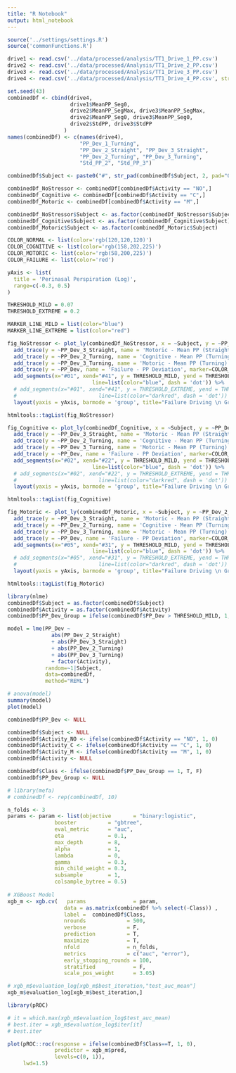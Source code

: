 ```yaml
---
title: "R Notebook"
output: html_notebook
---
```


```r
source('../settings/settings.R')
source('commonFunctions.R')
```

```r
drive1 <- read.csv('../data/processed/analysis/TT1_Drive_1_PP.csv')
drive2 <- read.csv('../data/processed/Analysis/TT1_Drive_2_PP.csv')
drive3 <- read.csv('../data/processed/Analysis/TT1_Drive_3_PP.csv')
drive4 <- read.csv('../data/processed/Analysis/TT1_Drive_4_PP.csv', stringsAsFactors = T)
```

```r
set.seed(43)
combinedDf <- cbind(drive4, 
                    drive1$MeanPP_Seg0, 
                    drive2$MeanPP_SegMax, drive3$MeanPP_SegMax, 
                    drive2$MeanPP_Seg0, drive3$MeanPP_Seg0,
                    drive2$StdPP, drive3$StdPP 
                  )
names(combinedDf) <- c(names(drive4), 
                       "PP_Dev_1_Turning",
                       "PP_Dev_2_Straight", "PP_Dev_3_Straight", 
                       "PP_Dev_2_Turning", "PP_Dev_3_Turning", 
                       "Std_PP_2", "Std_PP_3")

combinedDf$Subject <- paste0("#", str_pad(combinedDf$Subject, 2, pad="0"))
```

```r
combinedDf_NoStressor <- combinedDf[combinedDf$Activity == "NO",]
combinedDf_Cognitive <- combinedDf[combinedDf$Activity == "C",]
combinedDf_Motoric <- combinedDf[combinedDf$Activity == "M",]

combinedDf_NoStressor$Subject <- as.factor(combinedDf_NoStressor$Subject)
combinedDf_Cognitive$Subject <- as.factor(combinedDf_Cognitive$Subject)
combinedDf_Motoric$Subject <- as.factor(combinedDf_Motoric$Subject)
```

```r
COLOR_NORMAL <- list(color='rgb(120,120,120)')
COLOR_COGNITIVE <- list(color='rgb(158,202,225)')
COLOR_MOTORIC <- list(color='rgb(58,200,225)')
COLOR_FAILURE <- list(color='red')

yAxis <- list(
  title = 'Perinasal Perspiration (Log)',
  range=c(-0.3, 0.5)
)

THRESHOLD_MILD = 0.07
THRESHOLD_EXTREME = 0.2

MARKER_LINE_MILD = list(color="blue")
MARKER_LINE_EXTREME = list(color="red")
```

```r
fig_NoStressor <- plot_ly(combinedDf_NoStressor, x = ~Subject, y = ~PP_Dev_2_Straight, type = 'bar', name = 'Cognitive - Mean PP (Straight)', marker=COLOR_COGNITIVE) %>%
  add_trace(y = ~PP_Dev_3_Straight, name = 'Motoric - Mean PP (Straight)', marker=COLOR_MOTORIC) %>% 
  add_trace(y = ~PP_Dev_2_Turning, name = 'Cognitive - Mean PP (Turning)', marker=COLOR_COGNITIVE) %>% 
  add_trace(y = ~PP_Dev_3_Turning, name = 'Motoric - Mean PP (Turning)', marker=COLOR_MOTORIC) %>% 
  add_trace(y = ~PP_Dev, name = 'Failure - PP Deviation', marker=COLOR_FAILURE) %>% 
  add_segments(x="#01", xend="#41", y = THRESHOLD_MILD, yend = THRESHOLD_MILD, name="Threshold: Mild Change of PP",
                           line=list(color="blue", dash = 'dot')) %>%
  # add_segments(x="#01", xend="#41", y = THRESHOLD_EXTREME, yend = THRESHOLD_EXTREME, name="Threshold: Extreme Change of PP",
  #                          line=list(color="darkred", dash = 'dot')) %>%
  layout(yaxis = yAxis, barmode = 'group', title="Failure Driving \n Group=No Stressor")

htmltools::tagList(fig_NoStressor)
```

```r
fig_Cognitive <- plot_ly(combinedDf_Cognitive, x = ~Subject, y = ~PP_Dev_2_Straight, type = 'bar', name = 'Cognitive - Mean PP (Straight)', marker=COLOR_COGNITIVE) %>%
  add_trace(y = ~PP_Dev_3_Straight, name = 'Motoric - Mean PP (Straight)', marker=COLOR_MOTORIC) %>% 
  add_trace(y = ~PP_Dev_2_Turning, name = 'Cognitive - Mean PP (Turning)', marker=COLOR_COGNITIVE) %>% 
  add_trace(y = ~PP_Dev_3_Turning, name = 'Motoric - Mean PP (Turning)', marker=COLOR_MOTORIC) %>% 
  add_trace(y = ~PP_Dev, name = 'Failure - PP Deviation', marker=COLOR_FAILURE) %>% 
  add_segments(x="#02", xend="#22", y = THRESHOLD_MILD, yend = THRESHOLD_MILD, name="Threshold: Mild Change of PP",
                           line=list(color="blue", dash = 'dot')) %>%
  # add_segments(x="#02", xend="#22", y = THRESHOLD_EXTREME, yend = THRESHOLD_EXTREME, name="Threshold: Extreme Change of PP",
  #                          line=list(color="darkred", dash = 'dot')) %>%
  layout(yaxis = yAxis, barmode = 'group', title="Failure Driving \n Group=Cognitive")

htmltools::tagList(fig_Cognitive)
```



```r
fig_Motoric <- plot_ly(combinedDf_Motoric, x = ~Subject, y = ~PP_Dev_2_Straight, type = 'bar', name = 'Cognitive - Mean PP (Straight)', marker=COLOR_COGNITIVE) %>%
  add_trace(y = ~PP_Dev_3_Straight, name = 'Motoric - Mean PP (Straight)', marker=COLOR_MOTORIC) %>% 
  add_trace(y = ~PP_Dev_2_Turning, name = 'Cognitive - Mean PP (Turning)', marker=COLOR_COGNITIVE) %>% 
  add_trace(y = ~PP_Dev_3_Turning, name = 'Motoric - Mean PP (Turning)', marker=COLOR_MOTORIC) %>% 
  add_trace(y = ~PP_Dev, name = 'Failure - PP Deviation', marker=COLOR_FAILURE) %>% 
  add_segments(x="#05", xend="#31", y = THRESHOLD_MILD, yend = THRESHOLD_MILD, name="Threshold: Mild Change of PP",
                           line=list(color="blue", dash = 'dot')) %>%
  # add_segments(x="#05", xend="#31", y = THRESHOLD_EXTREME, yend = THRESHOLD_EXTREME, name="Threshold: Extreme Change of PP",
  #                          line=list(color="darkred", dash = 'dot')) %>%
  layout(yaxis = yAxis, barmode = 'group', title="Failure Driving \n Group: Motoric")

htmltools::tagList(fig_Motoric)
```


```r
library(nlme)
combinedDf$Subject = as.factor(combinedDf$Subject)
combinedDf$Activity = as.factor(combinedDf$Activity)
combinedDf$PP_Dev_Group = ifelse(combinedDf$PP_Dev > THRESHOLD_MILD, 1, 0)
```

```r
model = lme(PP_Dev ~ 
              abs(PP_Dev_2_Straight)
              + abs(PP_Dev_3_Straight)
              + abs(PP_Dev_2_Turning) 
              + abs(PP_Dev_3_Turning)
              + factor(Activity), 
            random=~1|Subject,
            data=combinedDf,
            method="REML")

# anova(model)
summary(model)
plot(model)
```


```r
combinedDf$PP_Dev <- NULL

combinedDf$Subject <- NULL
combinedDf$Activity_NO <- ifelse(combinedDf$Activity == "NO", 1, 0)
combinedDf$Activity_C <- ifelse(combinedDf$Activity == "C", 1, 0)
combinedDf$Activity_M <- ifelse(combinedDf$Activity == "M", 1, 0)
combinedDf$Activity <- NULL

combinedDf$Class <- ifelse(combinedDf$PP_Dev_Group == 1, T, F)
combinedDf$PP_Dev_Group <- NULL
```

```r
# library(mefa)
# combinedDf <- rep(combinedDf, 10) 
```

```r
n_folds <- 3
params <- param <- list(objective       = "binary:logistic", 
               booster          = "gbtree",
               eval_metric      = "auc",
               eta              = 0.1,
               max_depth        = 8,
               alpha            = 1,
               lambda           = 0,
               gamma            = 0.3,
               min_child_weight = 0.3,
               subsample        = 1,
               colsample_bytree = 0.5)
           
# XGBoost Model         
xgb_m <- xgb.cv(   params               = param,
                  data = as.matrix(combinedDf %>% select(-Class)) ,
                  label =  combinedDf$Class,
                  nrounds             = 500,
                  verbose             = F,
                  prediction          = T,
                  maximize            = T,
                  nfold               = n_folds,
                  metrics             = c("auc", "error"),
                  early_stopping_rounds = 100,
                  stratified            = F,
                  scale_pos_weight      = 3.05)

# xgb_m$evaluation_log[xgb_m$best_iteration,"test_auc_mean"]
xgb_m$evaluation_log[xgb_m$best_iteration,]

```

```r
library(pROC)

# it = which.max(xgb_m$evaluation_log$test_auc_mean)
# best.iter = xgb_m$evaluation_log$iter[it]
# best.iter 

plot(pROC::roc(response = ifelse(combinedDf$Class==T, 1, 0),
               predictor = xgb_m$pred,
               levels=c(0, 1)),
     lwd=1.5) 
```



